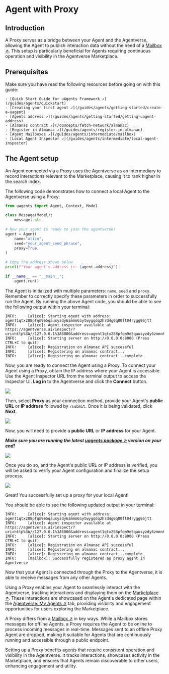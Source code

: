 # Agent with Proxy

## Introduction

A Proxy serves as a bridge between your Agent and the Agentverse, allowing the Agent to publish interaction data without the need of a [Mailbox ↗️](/guides/agents/intermediate/mailbox). This setup is particularly beneficial for Agents requiring continuous operation and visibility in the Agentverse Marketplace.

## Prerequisites

Make sure you have read the following resources before going on with this guide:

    - [Quick Start Guide for uAgents Framework ↗️](/guides/agents/quickstart)
    - [Creating your first agent ↗️](/guides/agents/getting-started/create-a-uagent)
    - [Agents address ↗️](/guides/agents/getting-started/getting-uagent-address)
    - [Almanac contract ↗️](/concepts/fetch-network/almanac)
    - [Register in Almanac ↗️](/guides/agents/register-in-almanac)
    - [Agent Mailboxes ↗️](/guides/agents/intermediate/mailbox)
    - [Local Agent Inspector ↗️](/guides/agents/intermediate/local-agent-inspector)

## The Agent setup

An Agent connected via a Proxy uses the Agentverse as an intermediary to record interactions relevant to the Marketplace, causing it to rank higher in the search index.

The following code demonstrates how to connect a local Agent to the Agentverse using a Proxy:

```py copy filename="agent-with-proxy.py"
from uagents import Agent, Context, Model
 
class Message(Model):
    message: str
  
# Now your agent is ready to join the agentverse!
agent = Agent(
    name="alice",
    seed="your_agent_seed_phrase",
    proxy=True,
)
 
# Copy the address shown below
print(f"Your agent's address is: {agent.address}")
 
if __name__ == "__main__":
    agent.run()
```

The Agent is initialized with multiple parameters: `name`, `seed` and `proxy`. Remember to correctly specify these parameters in order to successfully run the Agent. By running the above Agent code, you should be able to see the following output within your terminal:

```
INFO:     [alice]: Starting agent with address: agent1qtx288pfqm9e5qausyzdy6zmmn65ytwygqdq2h7d4g0q00ft04rygg96jtt
INFO:     [alice]: Agent inspector available at https://agentverse.ai/inspect/?uri=http%3A//127.0.0.1%3A8000&address=agent1qtx288pfqm9e5qausyzdy6zmmn65ytwygqdq2h7d4g0q00ft04rygg96jtt
INFO:     [alice]: Starting server on http://0.0.0.0:8000 (Press CTRL+C to quit)
INFO:     [alice]: Registration on Almanac API successful
INFO:     [alice]: Registering on almanac contract...
INFO:     [alice]: Registering on almanac contract...complete
```

Now, you are ready to connect the Agent using a Proxy. To connect your Agent using a Proxy, obtain the IP address where your Agent is accessible. Use the Agent Inspector URL from the terminal output to access the Inspector UI. **Log in** to the Agentverse and click the **Connect** button. 

![](src/images/guides/proxy/proxy_1.png)

Then, select **Proxy** as your connection method, provide your Agent's **public URL** or **IP address** followed by `/submit`. Once it is being validated, click **Next**.

![](src/images/guides/proxy/proxy_2.png)

Now, you will need to provide a **public URL** or **IP address** for your Agent.

_**Make sure you are running the latest [uagents package ↗️](https://pypi.org/project/uagents/) version on your end!**_

![](src/images/guides/proxy/proxy_3.png)

Once you do so, and the Agent's public URL or IP address is verified, you will be asked to verify your Agent configuration and finalize the setup process.

![](src/images/guides/proxy/proxy_4.png)

Great! You successfully set up a proxy for your local Agent! 

You should be able to see the following updated output in your terminal:

```
INFO:     [alice]: Starting agent with address: agent1qtx288pfqm9e5qausyzdy6zmmn65ytwygqdq2h7d4g0q00ft04rygg96jtt
INFO:     [alice]: Agent inspector available at https://agentverse.ai/inspect/?uri=http%3A//127.0.0.1%3A8000&address=agent1qtx288pfqm9e5qausyzdy6zmmn65ytwygqdq2h7d4g0q00ft04rygg96jtt
INFO:     [alice]: Starting server on http://0.0.0.0:8000 (Press CTRL+C to quit)
INFO:     [alice]: Registration on Almanac API successful
INFO:     [alice]: Registering on almanac contract...
INFO:     [alice]: Registering on almanac contract...complete
INFO:     [mailbox]: Successfully registered as proxy agent in Agentverse
```

Now that your Agent is connected through the Proxy to the Agentverse, it is able to receive messages from any other Agents.

Using a Proxy enables your Agent to seamlessly interact with the Agentverse, tracking interactions and displaying them on the  [Marketplace ↗️](/concepts/agent-services/agent-explorer). These interactions are showcased on the Agent's dedicated page within the [Agentverse: My Agents ↗️](/concepts/agent-services/agent-hosting) tab, providing visibility and engagement opportunities for users exploring the Marketplace.

A Proxy differs from a [Mailbox ↗️](/guides/agents/intermediate/mailbox) in key ways. While a Mailbox stores messages for offline Agents, a Proxy requires the Agent to be online to process incoming messages in real-time. Messages sent to an offline Proxy Agent are dropped, making it suitable for Agents that are continuously running and accessible through a public endpoint.

Setting up a Proxy benefits agents that require consistent operation and visibility in the Agentverse. It tracks interactions, showcases activity in the Marketplace, and ensures that Agents remain discoverable to other users, enhancing engagement and utility.
